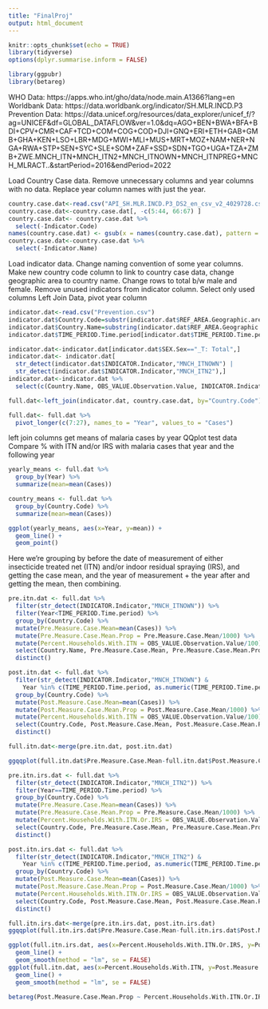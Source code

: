 ```yaml
---
title: "FinalProj"
output: html_document
---
```


```r
knitr::opts_chunk$set(echo = TRUE)
library(tidyverse)
options(dplyr.summarise.inform = FALSE)

library(ggpubr)
library(betareg)
```

WHO Data: https://apps.who.int/gho/data/node.main.A1366?lang=en
Worldbank Data: https://data.worldbank.org/indicator/SH.MLR.INCD.P3
Prevention Data: https://data.unicef.org/resources/data_explorer/unicef_f/?ag=UNICEF&df=GLOBAL_DATAFLOW&ver=1.0&dq=AGO+BEN+BWA+BFA+BDI+CPV+CMR+CAF+TCD+COM+COG+COD+DJI+GNQ+ERI+ETH+GAB+GMB+GHA+KEN+LSO+LBR+MDG+MWI+MLI+MUS+MRT+MOZ+NAM+NER+NGA+RWA+STP+SEN+SYC+SLE+SOM+ZAF+SSD+SDN+TGO+UGA+TZA+ZMB+ZWE.MNCH_ITN+MNCH_ITN2+MNCH_ITNOWN+MNCH_ITNPREG+MNCH_MLRACT..&startPeriod=2016&endPeriod=2022


Load Country Case data.
Remove unnecessary columns and year columns with no data. 
Replace year column names with just the year.
```r
country.case.dat<-read.csv("API_SH.MLR.INCD.P3_DS2_en_csv_v2_4029728.csv")
country.case.dat<-country.case.dat[, -c(5:44, 66:67) ]
country.case.dat<- country.case.dat %>%
  select(-Indicator.Code)
names(country.case.dat) <- gsub(x = names(country.case.dat), pattern = "X", replacement = "")
country.case.dat<-country.case.dat %>%
  select(-Indicator.Name)
```

Load indicator data.
Change naming convention of some year columns.
Make new country code column to link to country case data, change geographic area to country name.
Change rows to total b/w male and female.
Remove unused indicators from indicator column.
Select only used columns
Left Join Data, pivot year column 
```r
indicator.dat<-read.csv("Prevention.csv")
indicator.dat$Country.Code=substr(indicator.dat$REF_AREA.Geographic.area, 1, 3)
indicator.dat$Country.Name=substring(indicator.dat$REF_AREA.Geographic.area, 6)
indicator.dat$TIME_PERIOD.Time.period[indicator.dat$TIME_PERIOD.Time.period=="2017-06"]<-"2017"

indicator.dat<-indicator.dat[indicator.dat$SEX.Sex=="_T: Total",]
indicator.dat<- indicator.dat[
  str_detect(indicator.dat$INDICATOR.Indicator,"MNCH_ITNOWN") |
  str_detect(indicator.dat$INDICATOR.Indicator,"MNCH_ITN2"),]
indicator.dat<-indicator.dat %>%
  select(c(Country.Name, OBS_VALUE.Observation.Value, INDICATOR.Indicator, Country.Code, TIME_PERIOD.Time.period))

full.dat<-left_join(indicator.dat, country.case.dat, by="Country.Code")

full.dat<- full.dat %>% 
  pivot_longer(c(7:27), names_to = "Year", values_to = "Cases")
```

left join columns
get means of malaria cases by year
QQplot
test data
Compare % with ITN and/or IRS with malaria cases that year and the following year
```r
yearly_means <- full.dat %>%
  group_by(Year) %>%
  summarize(mean=mean(Cases))

country_means <- full.dat %>%
  group_by(Country.Code) %>%
  summarize(mean=mean(Cases))

ggplot(yearly_means, aes(x=Year, y=mean)) +
  geom_line() +
  geom_point()
```


Here we're grouping by before the date of measurement of either 
 insecticide treated net (ITN) and/or indoor residual spraying (IRS), and getting the case mean,
 and the year of measurement + the year after and getting the mean, then combining. 
```r
pre.itn.dat <- full.dat %>%
  filter(str_detect(INDICATOR.Indicator,"MNCH_ITNOWN")) %>%
  filter(Year<TIME_PERIOD.Time.period) %>%
  group_by(Country.Code) %>%
  mutate(Pre.Measure.Case.Mean=mean(Cases)) %>%
  mutate(Pre.Measure.Case.Mean.Prop = Pre.Measure.Case.Mean/1000) %>%
  mutate(Percent.Households.With.ITN = OBS_VALUE.Observation.Value/100) %>%
  select(Country.Name, Pre.Measure.Case.Mean, Pre.Measure.Case.Mean.Prop, Percent.Households.With.ITN) %>%
  distinct()

post.itn.dat <- full.dat %>%
  filter(str_detect(INDICATOR.Indicator,"MNCH_ITNOWN") &
    Year %in% c(TIME_PERIOD.Time.period, as.numeric(TIME_PERIOD.Time.period)+1)) %>%
  group_by(Country.Code) %>%
  mutate(Post.Measure.Case.Mean=mean(Cases)) %>%
  mutate(Post.Measure.Case.Mean.Prop = Post.Measure.Case.Mean/1000) %>%
  mutate(Percent.Households.With.ITN = OBS_VALUE.Observation.Value/100) %>%
  select(Country.Code, Post.Measure.Case.Mean, Post.Measure.Case.Mean.Prop, Percent.Households.With.ITN) %>%
  distinct()

full.itn.dat<-merge(pre.itn.dat, post.itn.dat)

ggqqplot(full.itn.dat$Pre.Measure.Case.Mean-full.itn.dat$Post.Measure.Case.Mean)
```

```r


pre.itn.irs.dat <- full.dat %>%
  filter(str_detect(INDICATOR.Indicator,"MNCH_ITN2")) %>%
  filter(Year==TIME_PERIOD.Time.period) %>%
  group_by(Country.Code) %>%
  mutate(Pre.Measure.Case.Mean=mean(Cases)) %>%
  mutate(Pre.Measure.Case.Mean.Prop = Pre.Measure.Case.Mean/1000) %>%
  mutate(Percent.Households.With.ITN.Or.IRS = OBS_VALUE.Observation.Value/100) %>%
  select(Country.Code, Pre.Measure.Case.Mean, Pre.Measure.Case.Mean.Prop, Percent.Households.With.ITN.Or.IRS) %>%
  distinct()

post.itn.irs.dat <- full.dat %>%
  filter(str_detect(INDICATOR.Indicator,"MNCH_ITN2") &
    Year %in% c(TIME_PERIOD.Time.period, as.numeric(TIME_PERIOD.Time.period)+1)) %>%
  group_by(Country.Code) %>%
  mutate(Post.Measure.Case.Mean=mean(Cases)) %>%
  mutate(Post.Measure.Case.Mean.Prop = Post.Measure.Case.Mean/1000) %>%
  mutate(Percent.Households.With.ITN.Or.IRS = OBS_VALUE.Observation.Value/100) %>%
  select(Country.Code, Post.Measure.Case.Mean, Post.Measure.Case.Mean.Prop, Percent.Households.With.ITN.Or.IRS) %>%
  distinct()

full.itn.irs.dat<-merge(pre.itn.irs.dat, post.itn.irs.dat)
ggqqplot(full.itn.irs.dat$Pre.Measure.Case.Mean-full.itn.irs.dat$Post.Measure.Case.Mean)
```
```r
ggplot(full.itn.irs.dat, aes(x=Percent.Households.With.ITN.Or.IRS, y=Post.Measure.Case.Mean)) +
  geom_line() +
  geom_smooth(method = "lm", se = FALSE)
ggplot(full.itn.dat, aes(x=Percent.Households.With.ITN, y=Post.Measure.Case.Mean)) +
  geom_line() +
  geom_smooth(method = "lm", se = FALSE)
```

```r
betareg(Post.Measure.Case.Mean.Prop ~ Percent.Households.With.ITN.Or.IRS, data=full.itn.irs.dat)
```
